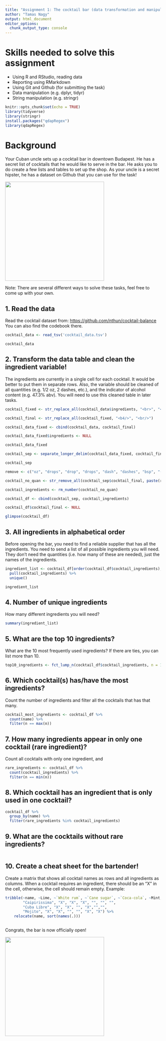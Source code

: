 ```yaml
---
title: "Assignment 1: The cocktail bar (data transformation and manipulation)"
author: "Tamas Nagy"
output: html_document
editor_options: 
  chunk_output_type: console
---
```


# Skills needed to solve this assignment

-   Using R and RStudio, reading data
-   Reporting using RMarkdown
-   Using Git and Github (for submitting the task)
-   Data manipulation (e.g. dplyr, tidyr)
-   String manipulation (e.g. stringr)

```r
knitr::opts_chunk$set(echo = TRUE)
library(tidyverse)
library(stringr)
install.packages("qdapRegex")
library(qdapRegex)
```

# Background

Your Cuban uncle sets up a cocktail bar in downtown Budapest. He has a secret list of cocktails that he would like to serve in the bar. He asks you to do create a few lists and tables to set up the shop. As your uncle is a secret hipster, he has a dataset on Github that you can use for the task!

![](https://media1.tenor.com/images/57a519cffd0ad4693be3b9c94b211540/tenor.gif?itemid=5195211){width="320"}

Note: There are several different ways to solve these tasks, feel free to come up with your own.

## 1. Read the data

Read the cocktail dataset from: <https://github.com/nthun/cocktail-balance> You can also find the codebook there.

```r
cocktail_data <- read_tsv('cocktail_data.tsv')

cocktail_data
```

## 2. Transform the data table and clean the ingredient variable!

The ingredients are currently in a single cell for each cocktail. It would be better to put them in separate rows. Also, the variable should be cleaned of all quantities (e.g. 1/2 oz, 2 dashes, etc.), and the indicator of alcohol content (e.g. 47.3% abv). You will need to use this cleaned table in later tasks.

```r
cocktail_fixed <- str_replace_all(cocktail_data$ingredients, "<br>", "<br/>")

cocktail_final <- str_replace_all(cocktail_fixed, "<b4/>", "<br/>")

cocktail_data_fixed <- cbind(cocktail_data, cocktail_final)

cocktail_data_fixed$ingredients <- NULL

cocktail_data_fixed

cocktail_sep <- separate_longer_delim(cocktail_data_fixed, cocktail_final, delim = "<br/>")

cocktail_sep

remove <- c("oz", "drops", "drop", "drops", "dash", "dashes", "bsp", "(40% abv)", "(50% abv)", "(43% abv)", "(41% abv)", "(45% abv)", "(47% abv)", "(47.4% abv)", "(47.3% abv)", "3/4", "1/2", "1/4", "5/8", "3/8", "6/8", "7/8", "[()]")

cocktail_no_quan <- str_remove_all(cocktail_sep$cocktail_final, paste(remove, collapse = "|"))

cocktail_ingredients <- rm_number(cocktail_no_quan)

cocktail_df <- cbind(cocktail_sep, cocktail_ingredients)

cocktail_df$cocktail_final <- NULL

glimpse(cocktail_df)
```

## 3. All ingredients in alphabetical order

Before opening the bar, you need to find a reliable supplier that has all the ingredients. You need to send a list of all possible ingredients you will need. They don't need the quantities (i.e. how many of these are needed), just the names of the ingredients.

```r
ingredient_list <- cocktail_df[order(cocktail_df$cocktail_ingredients), ] %>%
  pull(cocktail_ingredients) %>%
  unique()

ingredient_list
```

## 4. Number of unique ingredients

How many different ingredients you will need?

```r
summary(ingredient_list)

```

## 5. What are the top 10 ingredients?

What are the 10 most frequently used ingredients? If there are ties, you can list more than 10.

```r
top10_ingredients <- fct_lump_n(cocktail_df$cocktail_ingredients, n = 10)


```

## 6. Which cocktail(s) has/have the most ingredients?

Count the number of ingredients and filter all the cocktails that has that many.

```r
cocktail_most_ingredients <- cocktail_df %>%
  count(name) %>%
  filter(n == max(n))
```

## 7. How many ingredients appear in only one cocktail (rare ingredient)?

Count all cocktails with only one ingredient, and

```r
rare_ingredients <- cocktail_df %>%
  count(cocktail_ingredients) %>%
  filter(n == min(n))
```

## 8. Which cocktail has an ingredient that is only used in one cocktail?

```r
cocktail_df %>%
  group_by(name) %>%
  filter(rare_ingredients %in% cocktail_ingredients)


```

## 9. What are the cocktails without rare ingredients?

```r
  
```

## 10. Create a cheat sheet for the bartender!

Create a matrix that shows all cocktail names as rows and all ingredients as columns. When a cocktail requires an ingredient, there should be an "X" in the cell, otherwise, the cell should remain empty. Example:

```r
tribble(~name, ~Lime, ~`White rum`, ~`Cane sugar`, ~`Coca-cola`, ~Mint, ~Soda,
        "Caipirissima", "X", "X", "X", "", "", "",
        "Cuba Libre", "X", "X", "", "X","","",
        "Mojito", "X", "X", "", "", "X", "X") %>% 
    relocate(name, sort(names(.)))
```

```r

```


Congrats, the bar is now officially open!

![](https://i.pinimg.com/originals/4e/c1/0c/4ec10c9d32b2c7c28b4b638c7f809ec5.gif){width="320"}
